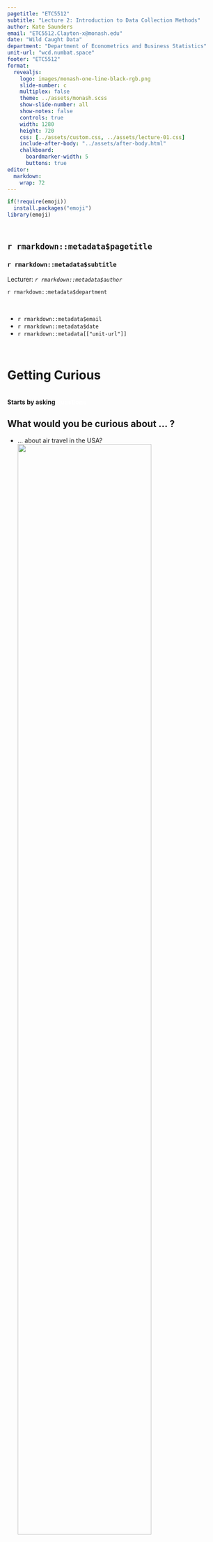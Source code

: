 ```yaml
---
pagetitle: "ETC5512"
subtitle: "Lecture 2: Introduction to Data Collection Methods"
author: Kate Saunders
email: "ETC5512.Clayton-x@monash.edu"
date: "Wild Caught Data"
department: "Department of Econometrics and Business Statistics"
unit-url: "wcd.numbat.space"
footer: "ETC5512"
format: 
  revealjs: 
    logo: images/monash-one-line-black-rgb.png
    slide-number: c
    multiplex: false
    theme: ../assets/monash.scss
    show-slide-number: all
    show-notes: false
    controls: true
    width: 1280
    height: 720
    css: [../assets/custom.css, ../assets/lecture-01.css]
    include-after-body: "../assets/after-body.html"
    chalkboard:
      boardmarker-width: 5
      buttons: true
editor: 
  markdown: 
    wrap: 72
---
```


```r
if(!require(emoji))
  install.packages("emoji")
library(emoji)
```

## <br>[`r rmarkdown::metadata$pagetitle`]{.monash-blue} {#etc5523-title background-image="images/bg-01.png"}

### `r rmarkdown::metadata$subtitle`

Lecturer: *`r rmarkdown::metadata$author`*

`r rmarkdown::metadata$department`

::: tl
<br>

<ul class="fa-ul">

<li><i class="fas fa-envelope"></i>`r rmarkdown::metadata$email`</li>

<li><i class="fas fa-calendar-alt"></i>
`r rmarkdown::metadata$date`</li>

<li><i class="fas fa-globe"></i>
`r rmarkdown::metadata[["unit-url"]]`</li>

</ul>

<br>
:::

# Getting Curious {background-color="#006DAE"}

<br> **Starts by asking [questions]{style="color:white;"}**

## What would you be curious about ... ?

-   ... about air travel in the USA?
    ![](images/lecture-02/BTS_website.png){width="80%"}

## What would you be curious about ... ?

-   ... about people in Australia?
    ![](images/lecture-02/ABS_website.png){width="80%"}

## What would you be curious about ... ?

-   ... about how people vote in Australia?
    ![](images/lecture-02/AEC_website.png){width="80%"}

## What would you be curious about ... ?

-   ... About Animals in Australia
    ![](images/lecture-02/ALA_website.png){width="80%"}

##  {.center background-color="#006DAE"}

### **Data Analysis starts with [curiosity]{style="color:white;"}**

[but needs to be]{style="color:grey;"}

### **tempered with [skepticism]{style="color:white;"}**

## Today's lecture

::: callout-note
## What we'll cover:

-   Asking questions about our data

-   Thinking about if our data is suitable to answer those questions

-   That means learning about different types of sampling

-   Learn about how data is collected
:::

# Population vs Sample {background-color="#006DAE"}

## Planet Cute Creatures {background-image="images/lecture-02/art01.png" background-size="80%" background-position="70% 50%"}

:::: {.callout-tip style="width:40%; background-color:white;"}
## Questions

::: incremental
-   How many yellow, green and red alien creatures?

-   What is the distribution of the height of the alien creatures?

-   Are yellow creatures more likely to have hair?

-   Does the hair growth formula work on these creatures?
:::
::::

##  {background-color="#006DAE"}

<center>

### **Now that we have a [question]{style="color:white;"}**

<br>

### **we can find/use/collect [data]{style="color:white;"}**

<br>

### **to obtain [answers]{style="color:white;"}.**

</center>

## How do we get the data?

::::: columns
::: {.column width="50%"}
What is the population?

![](images/lecture-02/art01.png){width="100%"}
:::

::: {.column width="50%"}
It is rare to have resources to measure ALL of the population, take we a
sample.

![](images/lecture-02/art02.png){width="100%"}
:::
:::::

## 

::::: columns
::: {.column width="50%"}
![](images/lecture-02/art01.png){width="70%"}

**Population** parameters:

-   [Green:]{style="color:green;"} 6/53=0.113,\
-   [Yellow:]{style="color:orange;"} 22/53=0.416,\
-   [Red:]{style="color:red;"} 25/53=0.472.

Typically don't know the values.
:::

::: {.column width="50%"}
![](images/lecture-02/art02.png){width="70%"}

**Sample** statistics:

-   [Green:]{style="color:green;"} 1/21=0.048,\
-   [Yellow:]{style="color:orange;"} 10/21=0.476,\
-   [Red:]{style="color:red;"} 10/21=0.476.

Are estimates of true parameters.
:::
:::::

## Understanding the population

::: callout-important
Collecting data on the entire population is normally too expensive or
infeasible!
:::

:::: callout-note
::: incremental
-   If we can collect data on the entire population it is called a
    [census]{style="color:#FF8200;"}

-   Often only collect data only on a subset of the population.

-   **So how should we sample the population?**

-   There are many sampling schemes!
:::
::::

# Sampling {background-color="#006DAE"}

## Why sample

<br><br>

::: callout-note
## Goal of a sampling scheme

We want to get accurate information from the sample in order to answer
your question about the population.
:::

## When sampling think about

:::: callout-warning
## Think!!!

Accurate sampling involves identifying:

::: incremental
-   The **population of interest** (e.g. if studying about male baldness
    pattern, your population of interest is the biologically male
    population),

-   what **responses** (dependent variables) or **covariates**
    (explanatory or independent or predictor variables) to capture and
    how to measure it (e.g. do you collect their age? Which range of age
    they are in? Their hair count? The thickness of the hair?),

-   the **sample size** (how many samples do we need?),

-   any **structure** that will be in the data (e.g. population
    structures, repeated cross-sectional data, panel or longitudinal
    data), and

-   any **restrictions** (e.g. ethical concerns, limitation on
    collecting data).
:::
::::

## Some sampling types

::::::: columns
:::: {.column width="50%"}
::: callout-note
## Simple random sampling

Every unit in the population has the same sample probability to be
drawn.

![](images/lecture-02/art01.png){width="60%" fig-align="center"}
:::
::::

:::: {.column width="50%"}
::: callout-note
## Stratified random sampling

Units are drawn from non-overlapping sub-populations.

![](images/lecture-02/art03.png){width="60%" fig-align="center"}
:::
::::
:::::::

## Sampling strategies

:::: callout-note
## Sampling strategies combine knowledge about the population with statistical methods.

For example:

::: incremental
-   designing so your sample estimates give (theoretically) unbiased
    estimates of the population parameters,
-   sample so the data will be representative of the subpopulations
    (e.g. stratified random sampling), or
-   oversampling or undersampling to compensate for imbalance in
    classes.
:::
::::

::: {.callout-warning style="width:60%; background-color:white;"}
![](images/lecture-02/art03.png){width="40%" style="float:left;"} What
might go wrong with a simple random sampling of 10 creatures from this
population?
:::

## Random and non-random selections

Units (population members) ideally are sampled *randomly*, but often
selections are made in a non-random manner.

::: callout-warning
## Example

If I survey every 10th household in a street, is that a random
selection?
:::

::: callout-warning
## Important

What do you think can go wrong if we don't sample randomly?
:::

## What's wrong with these examples?

::: callout-note
## Breakout Session: Discussion

1.  You want to know the attitude of the creatures aboout working at
    home.

    *So you call phone numbers listed in the order of telephone
    directory and stop when you have 20 observations.*


2.  You want to get the hair count distribution of the Planet Cute
    Creatures population.
    
    *So you sample creatures from the Society of Bald
    Extraterrestrials.*
    
3. Items 1 and 2 are toy examples. Do you know of any examples of bad sample design in the real world?

:::

# Data Collection {background-color="#006DAE"}

## Reality of data collection 

::: {.callout-note style="background-color:white;"}
## <span style="color:#E61E2A;">Designing a data collection is **_hard_**</span>.

::: {.incremental}

* There may be unknown or hidden structures in the population.

* It may add complex structural elements, e.g.
    * Cross-sectional, repeated cross-sectional (e.g. case-control), 
    * Panel or longitudinal (e.g. cohort studies), and so on.
    * Clusters or hierarchies (e.g. students in schools in states)
      
* You may have introduce unintended or unknown structures in the data, e.g. confounded variables.
    
* It's further complicated by:
    * Non-response, 
    * Missing data, 
    * Mis-measured data, 
    * Dropouts, and censoring,
    * ..... 😱
    
:::
:::

## Observational Studies

::: {.callout-note} 
## Observational Studies

::: incremental 

* Sampling from a population typically yields data considered to be an [**observational studies**]{style="color:#004C9F;"}. 

* Almost all open data are from observational studies.

* An **observational study** aims to draw inferences about a population from a sample where independent variables are *not* intentionally allocated to units within the sample for the purpose of a study.

* Data considered in observational studies are **observational data**.

:::

:::

## Examples of Observational Studies

::: {.callout-tip}

* <span style="color:#880E4F;">Who will win the 2022 Australian federal election?</span>
* <span style="color:#0277BD;">Survey households</span>

:::

::: {.callout-tip}

* <span style="color:#880E4F;">Where are the best schools?</span>
* <span style="color:#0277BD;">Government administrative data</span>

:::

::: {.callout-tip}

* <span style="color:#880E4F;">Who is buying my products?</span>
* <span style="color:#0277BD;">Customer database</span>

:::

## Experimental studies

::: {.callout-note}
## Experimental studies 

* A scientific claim generally needs to be validated by an [**experimental study**]{style="color:#004C9F;"}.

* In an **experimental study**, a causal variable of interest (referred to as *treatment*) is administered to recipients while holding other covariates at controlled settings to observe responses.

* Data from an experiment are referred to as **experimental data**.

:::

## Examples

::: {.callout-tip style="background-color:white;"}

* <span style="color:#880E4F;">Is the vaccine effective against flu?</span>
* <span style="color:#0277BD;">The data of whether the person who was administered the vaccine or placebo caught the flu afterwards.</span>

:::

::: {.callout-tip style="background-color:white;"}

* <span style="color:#880E4F;">Which fertiliser brand is most effective for wheat yield?</span>
* <span style="color:#0277BD;">Yield data from crop field trial with plots treated with one of the three fertiliser brands.</span>

:::

::: {.callout-tip style="background-color:white;"}

* <span style="color:#880E4F;">Does the A/B website design affect customer purchase rates?</span>
* <span style="color:#0277BD;">Purchase data from an experiment where customers were randomly shown either version A or B of the website.</span>

:::


## Experimental units
::: {.callout-note style="background-color:white;"}

**Experimental units** are recipients of the allocated treatment such that no sub-division of it can receive another treatment independently.

* For the fertiliser example: The experimental units are the plots of land (fields) receiving different fertilisers.

* For the vaccine example: The experimental units are the individual patients who receive either vaccine or placebo.

* In the A/B testing example: The experimental units are the individual website visitors who see version A or B.

:::

## Observational units
::: {.callout-note style="background-color:white;"}

**Observational units** are units that you measure the response on.

* For the fertiliser example: The observational units are the same plots of land where wheat yield is measured.

* For the vaccine example: The observational units are the same individual patients whose flu status is observed.

* In the A/B testing example: The observational units are the same website visitors whose purchasing behavior is tracked.

:::

## Observational Units 

<br><br>

::: {.callout-warning style="background-color:white;"}
## Note

- *Observational unit* is not the *observation* (the response)! The wheat yield, flu status, and purchase decisions are the observations, not the observational units.
    
- Sometimes the experimental units *are the same as* the observational units, as in these examples.

:::

## Concept check 

::: {.callout-warning style="background-color:white;"}

* Prof Android delivers their lecture by reciting word-to-word from the text in a monotone. 

* Prof Alien delivers their lecture by transmitting the information directly to the students mind.

* You want to see if one of the methods is more effective. 

* Students in class 1, 3, 4, 7 and 10 have Prof Android.

* Students in class 2, 5, 6, 8 and 9 have Prof Alien.

:::

::: callout-tip 
## What are the experimental units?

::: incremental

* [It's the classes.]{style="color:#E61E2A;"}

:::

:::

## Concept Check 

::: {.callout-warning style="background-color:white;"}

Carrying on from the previous example... 

* Students all sit for the same exam. 
* You record the exam mark for each student.

:::

::: callout-tip 
## What are the observational units?

::: incremental

* [It's the students.]{style="color:#E61E2A;"}
    
:::

:::

## Example: french fries (hot chips)

::: {.columns}

::: {.column width="55%"}

10 week sensory experiment, 12 individuals assessed taste of french fries on several scales, fried in one of 3 different oils, replicated twice.

:::

::: {.column width="45%"}

![](images/lecture-02/hot-chip.png){width="80%"}

:::

:::

## Example: french fries (hot chips)

::: {.columns}

::: {.column width="55%"}

::: callout-note 
## Study details 

* The **treatment** is oil, and there are 3 of them.

* The **experimental units** are batches of chips. 

* The **observational units** are the tasters.

* **Replication** is the two batches of each oil for each week. 

* Weeks could be considered to be **blocks**, because the taste might change as the oil ages.

* The **outcome** or measured variable is the rating factor. There are five taste factors recorded. 

* **Randomisation** applied to order of tasting (probably), but tasters should be **blind** to the type of oil. 

:::

:::

::: {.column width="45%"}

![](images/lecture-02/hot-chip.png){width="80%"}

:::

:::


## Systematic Design of Experiments

**Randomisation** is applied to order of tasting (probably).

::: callout-caution 

::: {.incremental}
* Why don't we order the treatments in a **systematic order**?

* Isn't this easier to manage the experiment?

* Systematic designs are prone to [**bias**]{style="color:#004C9F;"} and [**confounding**]{style="color:#004C9F;"}.

:::

:::

## Randomisation

::: callout-note
## Treatments 

* Treatments should be allocated *randomly* to experimental units. 

This avoids:

:::incremental 

  * [**systematic bias**]{style="color:#004C9F;"} - e.g. all flu vaccine A tested in January (summer) and all flu vaccine B tested in July (winter).
  
  * [**selection bias**]{style="color:#004C9F;"} - e.g. giving the treatment that you are testing to the sick patients and placebo to those that are healthy.
  
  * [**other bias**]{style="color:#004C9F;"} - e.g. the lab technician giving the treatment to the first rat that is taken out of the cage. 
  
:::

:::

## Blocking

[**Blocks**]{style="color:#004C9F;"} are used to group the experimental units into alike units.

::: {.callout-note}
## Blocking 

::: {.incremental}

* If well done, blocking can lower the variance of treatment contrasts which increase power.

* A non-homogeneous block (i.e. units within block are *not* alike) can decrease the power of the experiment.

* You can form blocks from **Natural discrete divisions** between experimental units.  
*e.g. in experiments with people, the gender and age groups makes an obvious block.*

* Grouping experimental units with similar **continuous gradients**.  
*e.g., if the experiment is spread out in time or space and there exists no obvious natural boundaries, then an arbitrary boundary may be chosen to group experimental units that are contiguous in time or space.*

:::

:::

## The Salk Vaccine Field Trial

::: callout-note 
## Salk Vaccine Field Trial

* The first polio epidemic hit the United States in 1916 claiming hundreds of thousands of victims, especially children.

* National Foundation for Infantile Paralysis (NFIP) was ready to test the vaccine developed by Jonas Salk in the real world.

* A controlled experiment was proposed to test the effectiveness of the vaccine on grade 1, 2 and 3 children at selected school districts though the country where the risk of polio was high.

* In total two million children were involved although not all parents consented to their children to be vaccinated.


*Source: Freedman, Pisani & Purves (2010) Statistics. 4th edition*

:::


## Trial Design 

:::{.columns}
:::{.column width="45%"}

:::callout-note 
## Design for the NFIP Study

Vaccinate all grade 2 children whose parents would consent, leaving children in grades 1 and 3 as controls.

* *Can grade 2 children whose parents did not consent be included as control?*

* *What are the potential issues with such a design?*

* *Polio is a contact disease. Would incidences of disease be higher in grade 2?*

:::

:::
::: {.column width="45%"}

::: callout-note
## Randomised controlled trial

An alternate vaccine trial randomly assigned the vaccine and placebo to children.

:::

:::

:::

## Some study details

:::callout-note 
## Details

* The rate is the number of polio cases per 100,000 in each group.

* RCT and NFIP trial sampled from school districts with similar exposures to the polio virus.

* Groups labelled with Not Vaccination (no consent), Control and Placebo group did not receive the vaccine. 

::: 

::: callout-tip
## Results

Let's take a look at the results now - Why is the rate of polio cases different?

:::

## Vaccine Results

::: {.columns}

::: {.column}

| Group | Participants | Rate |
|:------|------------:|-----:|
| Vaccinated (Grade 2) | 221,998 | 25 |
| Control (Grade 1 & 3) | 725,173 | 54 |
| Not Vaccination<br> (Grade 2, no consent) | 123,605 | 44 |
| Incomplete Vaccination<br>(Grade 2, incomplete) | 9,904 | 40 |

: The NFIP Study

:::

::: {.column}

| Group | Participants | Rate |
|:------|------------:|-----:|
| Vaccinated | 200,745 | 28 |
| Placebo | 201,229 | 71 |
| Not Vaccination<br>(no consent) | 338,778 | 46 |
| Incomplete Vaccination | 8,484 | 24 |

: Randomised controlled trial

:::

:::

## Possible explanations

:::callout-tip 

::: {.incremental}
* Higher income parents would more likely consent to treatment than lower-income parents.

* Children of higher income parents are more vulnerable to polio.

* Many forms of polio are hard to diagnose and in borderline cases.

:::

:::


## Limitations in (social) experiments

:::callout-caution 
## Think about

* Cooperation needed from participants 
* Ethical objections
* Substitution bias 
* Sample attrition 
* Hawthorne effect

::: 

:::  callout-warning

Basically, designing and running experiments are *hard*.

:::

## Taxonomy of types of data studies

:::callout-note
## Types

:::incremental

- **Experimental data**: the gold standard of data collection, but very difficult

- **Observational data**:
    - **census**: all (or close to all) members of the population are measured
    - **survey sample**: each member of the population has a known probability of being selected into the sample, eg cohort study, cross-sectional, case-control, cluster/hierarchical, multi-stage
    - **non-random sample**: it is not known how the sample relates to the population
    - **censored**: events might happen outside of observation interval, eg observed up to 30,000km but brake failure was at 45,000 km
    - **occurrences**: only when an incident is observed is it recorded, eg wildlife sightings, warranty claims, complaints

:::

:::

## Important 

<br><br>

::: {.callout-tip}
## Sample and Population

Knowing how the sample of data relates to the population is an essential ingredient for making [inferential statements]{style="color:#004C9F;"} and making decisions with data.

:::

# Pop Quiz {background-color="#006DAE"}

## Observational (what type) or experimental data?

::: {.callout-note}
## What type of data is ?

**Data:** Airline traffic (on-time performance database) in the USA as available from [https://www.bts.gov](). 

**What is in it:** Records of **every** commercial flight operated in the USA since the 1980s, that has carried passengers. 

::: {.incremental}

* [OBSERVATIONAL, CENSUS]{style="color:red;"}

* Always ask yourself "What is missing?"

:::

:::

## Observational (what type) or experimental data?

::: {.callout-note}
## What type of data is ?

**Data:** National Longitudinal Survey of Youth 1979 from the US Bureau of Labour Statistics
[https://www.nlsinfo.org/content/cohorts/NLSY79]() 

**What is in it:** Records data about people born between 1957 and 1964. At the time of first interview, respondents' ages ranged from 14 to 22. 

::: incremental 

* [OBSERVATIONAL, SURVEY SAMPLE]{style="color:red;"}

* Always ask yourself "What is the population?"

:::

:::


## Observational (what type) or experimental data?

::: {.callout-note}
## What type of data is ?

**Data:** Atlas of Living Australia at https://www.ala.org.au. 

**What is in it:** The Atlas of Living Australia (ALA) is a collaborative, digital, open infrastructure that pulls together Australian biodiversity data from multiple sources, making it accessible and reusable.

The ALA helps to create a more detailed picture of Australia's biodiversity for scientists, policy makers, environmental planners and land managers, industry and the general public, and enables them to work more efficiently.

::: incremental 

* [OBSERVATIONAL, OCCURRENCE]{style="color:red;"} 

* Always ask yourself "What is missing?" and "What is the population?"

:::

:::


## Observational (what type) or experimental data?

::: {.callout-note}
## Data 

**Data / what is it:** The US National Institute of Health provides a catalog of medical studies including many COVID studies.
Here is one that studies the ["Safety and Efficacy of C21 in Subjects With COVID-19"](https://clinicaltrials.gov/ct2/show/NCT04452435?recrs=e&cond=covid&draw=2&rank=10). 

::: incremental 

* [EXPERIMENTAL]{style="color:red;"} 

* Think about what are the treatments? Experimental units? Outcome measure? Randomisation?

:::

:::

# Wrap Up {background-color="#006DAE"}

## Summary

:::: callout-note
## Introduction to Data Collection Methods

::: incremental

* Encouraged you to be curious about your data! 

* Now understand the difference between sample vs population 

* Covered important aspects to sampling design 

* Exposed you to different types of data collection methods 

* [**Going forward:**]{.monash-blue} Think critically about whether the data collected is suitable for what you are curious about! 

:::

::::

# Drop In Slides {background-color="#006DAE"}

## Ex-Tropical Cyclone Alfred 

:::callout-note 
## News and Warnings

* [Latest News 10 hrs ago ABC ](https://www.abc.net.au/news/2025-03-09/cyclone-alfred-forecast/105029884)

* [Latest News 2 hrs ago ABC ](https://www.abc.net.au/news/2025-03-10/qld-nsw-ex-ropical-cyclone-alfred-flooding-clean-up/105030178)

* [Queensland Warning Dashboard](https://www.disaster.qld.gov.au/warnings)

* [New South Wales Warning Dashboard](https://www.hazardwatch.gov.au/)

:::

## Warning-Value Chain 

<center>
![](images/lecture-02/Value_chain.png)
</center>

* Hoffmann, D., Ebert, E. E., Mooney, C., Golding, B., & Potter, S. (2023). Using value chain approaches to evaluate the end-to-end warning chain. Advances in Science and Research, 20, 73-79.

## Today's Drop In & Practice 

::: callout-tip
## Your Job:

* Find data sets that are useful along the warning value chain

* Check licences for those data sets, are they open? 

* Review the data sets for FAIR Principles and 5-star quality

* These data sets are important for 
  * Innovating / creating solutions 
  * Evaluating warning response 
  * Planning for the future 

::: 

## IPCC AR6 Risk Framework

In addition to the warning value chain consider:

<center>
![](images/lecture-02/IPCC_Risk_framework.png)
</center>

## To get you started 

::: callout-note 
## Try to find some of your own!

* [Nearby Emergency Services](https://digital.atlas.gov.au/)

* [Live Traffic NSW](https://www.livetraffic.com/) and [Qld Traffic](https://qldtraffic.qld.gov.au/)

* [Qld Power: Energex](https://www.energex.com.au/outages/outage-finder/emergency-outages-text-view/?council=Gold%20Coast%20City&startSuburb=all&suburb=)

* [Bureau of Meteorology](http://www.bom.gov.au/?ref=logo)

:::